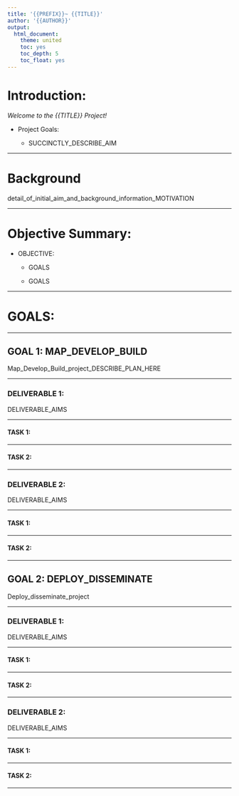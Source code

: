 ```yaml
---
title: '{{PREFIX}}~ {{TITLE}}'
author: '{{AUTHOR}}'
output:
  html_document:
    theme: united
    toc: yes
    toc_depth: 5
    toc_float: yes
---
```




# Introduction:


*Welcome to the {{TITLE}} Project!*


* Project Goals:

    + SUCCINCTLY_DESCRIBE_AIM


---



# Background


detail_of_initial_aim_and_background_information_MOTIVATION


---



# Objective Summary:


* OBJECTIVE:
    
    + GOALS
    
    + GOALS


---



# GOALS:


---



## GOAL 1: MAP_DEVELOP_BUILD


Map_Develop_Build_project_DESCRIBE_PLAN_HERE


---



### DELIVERABLE 1: 


DELIVERABLE_AIMS


---



#### TASK 1:


---



#### TASK 2:


---



### DELIVERABLE 2:


DELIVERABLE_AIMS


---



#### TASK 1:


---



#### TASK 2:


---



## GOAL 2: DEPLOY_DISSEMINATE


Deploy_disseminate_project


---



### DELIVERABLE 1:


DELIVERABLE_AIMS


---



#### TASK 1:


---



#### TASK 2:


---


### DELIVERABLE 2:


DELIVERABLE_AIMS


---



#### TASK 1:


---



#### TASK 2:


---





